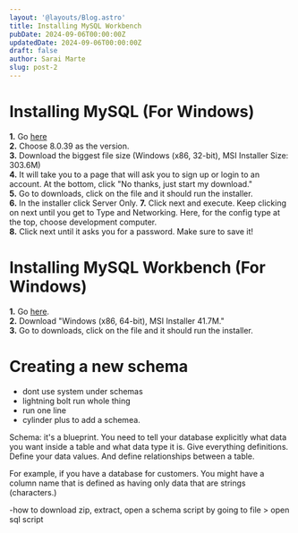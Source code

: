 ```yaml
---
layout: '@layouts/Blog.astro'
title: Installing MySQL Workbench
pubDate: 2024-09-06T00:00:00Z 
updatedDate: 2024-09-06T00:00:00Z 
draft: false
author: Sarai Marte
slug: post-2
---
```


# Installing MySQL (For Windows)

**1.** Go <a href = "https://dev.mysql.com/downloads/installer/">here</a>   
**2.** Choose 8.0.39 as the version.  
**3.** Download the biggest file size (Windows (x86, 32-bit), MSI Installer Size: 303.6M)  
**4.** It will take you to a page that will ask you to sign up or login to an account. At the bottom, click "No thanks, just start my download."  
**5.** Go to downloads, click on the file and it should run the installer.   
**6.** In the installer click Server Only.
**7.** Click next and execute. Keep clicking on next until you get to Type and Networking. Here, for the config type at the top, choose development computer.   
**8.** Click next until it asks you for a password. Make sure to save it!

# Installing MySQL Workbench (For Windows)

**1.** Go <a href = "https://dev.mysql.com/downloads/workbench/">here</a>.  
**2.** Download "Windows (x86, 64-bit), MSI Installer 41.7M."  
**3.** Go to downloads, click on the file and it should run the installer.     

# Creating a new schema
- dont use system under schemas 
- lightning bolt run whole thing 
- run one line
- cylinder plus to add a schemea.

Schema: it's a blueprint. You need to tell your database explicitly what data you want inside a table and what data type it is. Give everything definitions. Define your data values.  And define relationships between a table.

For example, if you have a database for customers. You might have a column name that is defined as having only data that are strings (characters.)

-how to download zip, extract,  open a schema script by going to file > open sql script